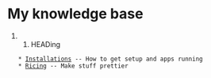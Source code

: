 = My knowledge base =

##     HEADing

    * [[Installations]] -- How to get setup and apps running
    * [[Ricing]] -- Make stuff prettier
